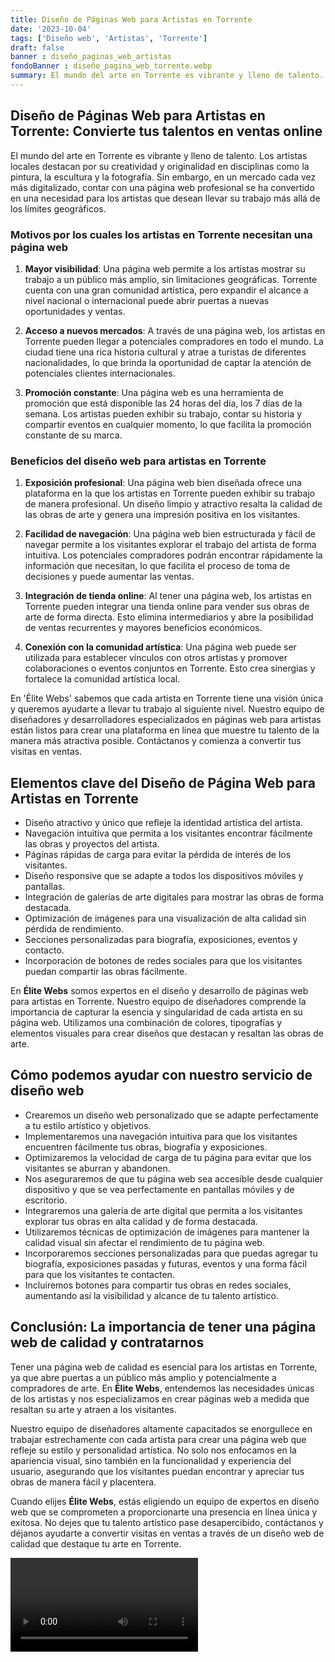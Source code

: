 ```yaml
---
title: Diseño de Páginas Web para Artistas en Torrente
date: '2023-10-04'
tags: ['Diseño web', 'Artistas', 'Torrente']
draft: false
banner : diseño_paginas_web_artistas
fondoBanner : diseño_pagina_web_torrente.webp
summary: El mundo del arte en Torrente es vibrante y lleno de talento. Los artistas locales destacan por su creatividad y originalidad en disciplinas como la pintura, la escultura y la fotografía. Sin embargo, en un mercado cada vez más digitalizado, contar con una página web profesional se ha convertido en una necesidad para los artistas que desean llevar su trabajo más allá de los límites geográficos.
---
```


## Diseño de Páginas Web para Artistas en Torrente: Convierte tus talentos en ventas online

El mundo del arte en Torrente es vibrante y lleno de talento. Los artistas locales destacan por su creatividad y originalidad en disciplinas como la pintura, la escultura y la fotografía. Sin embargo, en un mercado cada vez más digitalizado, contar con una página web profesional se ha convertido en una necesidad para los artistas que desean llevar su trabajo más allá de los límites geográficos.

### Motivos por los cuales los artistas en Torrente necesitan una página web

1. **Mayor visibilidad**: Una página web permite a los artistas mostrar su trabajo a un público más amplio, sin limitaciones geográficas. Torrente cuenta con una gran comunidad artística, pero expandir el alcance a nivel nacional o internacional puede abrir puertas a nuevas oportunidades y ventas.

2. **Acceso a nuevos mercados**: A través de una página web, los artistas en Torrente pueden llegar a potenciales compradores en todo el mundo. La ciudad tiene una rica historia cultural y atrae a turistas de diferentes nacionalidades, lo que brinda la oportunidad de captar la atención de potenciales clientes internacionales.

3. **Promoción constante**: Una página web es una herramienta de promoción que está disponible las 24 horas del día, los 7 días de la semana. Los artistas pueden exhibir su trabajo, contar su historia y compartir eventos en cualquier momento, lo que facilita la promoción constante de su marca.

### Beneficios del diseño web para artistas en Torrente

1. **Exposición profesional**: Una página web bien diseñada ofrece una plataforma en la que los artistas en Torrente pueden exhibir su trabajo de manera profesional. Un diseño limpio y atractivo resalta la calidad de las obras de arte y genera una impresión positiva en los visitantes.

2. **Facilidad de navegación**: Una página web bien estructurada y fácil de navegar permite a los visitantes explorar el trabajo del artista de forma intuitiva. Los potenciales compradores podrán encontrar rápidamente la información que necesitan, lo que facilita el proceso de toma de decisiones y puede aumentar las ventas.

3. **Integración de tienda online**: Al tener una página web, los artistas en Torrente pueden integrar una tienda online para vender sus obras de arte de forma directa. Esto elimina intermediarios y abre la posibilidad de ventas recurrentes y mayores beneficios económicos.

4. **Conexión con la comunidad artística**: Una página web puede ser utilizada para establecer vínculos con otros artistas y promover colaboraciones o eventos conjuntos en Torrente. Esto crea sinergias y fortalece la comunidad artística local.

En 'Élite Webs' sabemos que cada artista en Torrente tiene una visión única y queremos ayudarte a llevar tu trabajo al siguiente nivel. Nuestro equipo de diseñadores y desarrolladores especializados en páginas web para artistas están listos para crear una plataforma en línea que muestre tu talento de la manera más atractiva posible. Contáctanos y comienza a convertir tus visitas en ventas.

<GifSeo />

<Cta />

## Elementos clave del Diseño de Página Web para Artistas en Torrente

- Diseño atractivo y único que refleje la identidad artística del artista.
- Navegación intuitiva que permita a los visitantes encontrar fácilmente las obras y proyectos del artista.
- Páginas rápidas de carga para evitar la pérdida de interés de los visitantes.
- Diseño responsive que se adapte a todos los dispositivos móviles y pantallas.
- Integración de galerías de arte digitales para mostrar las obras de forma destacada.
- Optimización de imágenes para una visualización de alta calidad sin pérdida de rendimiento.
- Secciones personalizadas para biografía, exposiciones, eventos y contacto.
- Incorporación de botones de redes sociales para que los visitantes puedan compartir las obras fácilmente.

En **Élite Webs** somos expertos en el diseño y desarrollo de páginas web para artistas en Torrente. Nuestro equipo de diseñadores comprende la importancia de capturar la esencia y singularidad de cada artista en su página web. Utilizamos una combinación de colores, tipografías y elementos visuales para crear diseños que destacan y resaltan las obras de arte.

## Cómo podemos ayudar con nuestro servicio de diseño web

- Crearemos un diseño web personalizado que se adapte perfectamente a tu estilo artístico y objetivos.
- Implementaremos una navegación intuitiva para que los visitantes encuentren fácilmente tus obras, biografía y exposiciones.
- Optimizaremos la velocidad de carga de tu página para evitar que los visitantes se aburran y abandonen.
- Nos aseguraremos de que tu página web sea accesible desde cualquier dispositivo y que se vea perfectamente en pantallas móviles y de escritorio.
- Integraremos una galería de arte digital que permita a los visitantes explorar tus obras en alta calidad y de forma destacada.
- Utilizaremos técnicas de optimización de imágenes para mantener la calidad visual sin afectar el rendimiento de tu página web.
- Incorporaremos secciones personalizadas para que puedas agregar tu biografía, exposiciones pasadas y futuras, eventos y una forma fácil para que los visitantes te contacten.
- Incluiremos botones para compartir tus obras en redes sociales, aumentando así la visibilidad y alcance de tu talento artístico.

## Conclusión: La importancia de tener una página web de calidad y contratarnos

Tener una página web de calidad es esencial para los artistas en Torrente, ya que abre puertas a un público más amplio y potencialmente a compradores de arte. En **Élite Webs**, entendemos las necesidades únicas de los artistas y nos especializamos en crear páginas web a medida que resaltan su arte y atraen a los visitantes.

Nuestro equipo de diseñadores altamente capacitados se enorgullece en trabajar estrechamente con cada artista para crear una página web que refleje su estilo y personalidad artística. No solo nos enfocamos en la apariencia visual, sino también en la funcionalidad y experiencia del usuario, asegurando que los visitantes puedan encontrar y apreciar tus obras de manera fácil y placentera.

Cuando elijes **Élite Webs**, estás eligiendo un equipo de expertos en diseño web que se comprometen a proporcionarte una presencia en línea única y exitosa. No dejes que tu talento artístico pase desapercibido, contáctanos y déjanos ayudarte a convertir visitas en ventas a través de un diseño web de calidad que destaque tu arte en Torrente.

<Video />

<CtaBot job='Artistas' city='Torrente'/>

<Gmaps query='Torrente+españa+maps' />